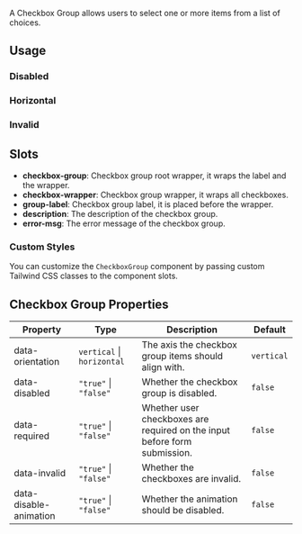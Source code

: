 
A Checkbox Group allows users to select one or more items from a list of choices.

## Usage

<CodeDemo code={checkboxGroupContent.usage} />

### Disabled

<CodeDemo code={checkboxGroupContent.disabled} />

### Horizontal

<CodeDemo code={checkboxGroupContent.horizontal} />

### Invalid

<CodeDemo code={checkboxGroupContent.invalid} />

## Slots

-   **checkbox-group**: Checkbox group root wrapper, it wraps the label and the wrapper.
-   **checkbox-wrapper**: Checkbox group wrapper, it wraps all checkboxes.
-   **group-label**: Checkbox group label, it is placed before the wrapper.
-   **description**: The description of the checkbox group.
-   **error-msg**: The error message of the checkbox group.

### Custom Styles

You can customize the `CheckboxGroup` component by passing custom Tailwind CSS classes to the component slots.

<CodeDemo code={checkboxGroupContent.customStyles} showExpandCollapseBtn />

## Checkbox Group Properties

| Property               | Type                       | Description                                                               | Default    |
| ---------------------- | -------------------------- | ------------------------------------------------------------------------- | ---------- |
| data-orientation       | `vertical` \| `horizontal` | The axis the checkbox group items should align with.                      | `vertical` |
| data-disabled          | `"true"` \| `"false"`      | Whether the checkbox group is disabled.                                   | `false`    |
| data-required          | `"true"` \| `"false"`      | Whether user checkboxes are required on the input before form submission. | `false`    |
| data-invalid           | `"true"` \| `"false"`      | Whether the checkboxes are invalid.                                       | `false`    |
| data-disable-animation | `"true"` \| `"false"`      | Whether the animation should be disabled.                                 | `false`    |
